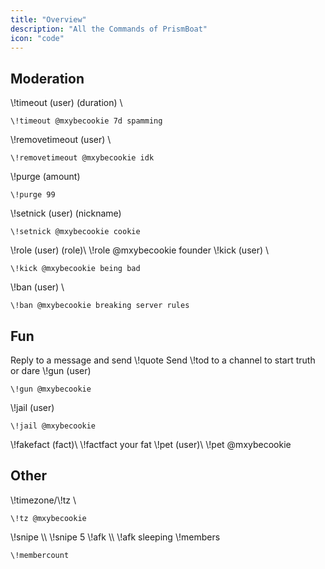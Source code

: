 ```yaml
---
title: "Overview"
description: "All the Commands of PrismBoat"
icon: "code"
---
```


## Moderation

<CardGroup cols="2">
  <Card title="Timeout" icon="clock" iconType="solid" color="#396cc9" href="https://docs.prismboat.com/commands/code">
    \!timeout (user) (duration) \<reason\>

    \!timeout @mxybecookie 7d spamming
  </Card>
  <Card title="Remove Timeout" icon="clock" iconType="solid" color="#396cc9">
    \!removetimeout (user) \<reason\>

    \!removetimeout @mxybecookie idk
  </Card>
  <Card title="Purge" icon="trash" iconType="solid" color="#396cc9">
    \!purge (amount)

    \!purge 99
  </Card>
  <Card title="Setnick" icon="paintbrush" iconType="solid" color="#396cc9">
    \!setnick (user) (nickname)

    \!setnick @mxybecookie cookie
  </Card>
  <Card title="Role" icon="User" iconType="solid" color="#396cc9">
    \!role (user) (role)\
    \!role @mxybecookie founder
  </Card>
  <Card title="Kick" icon="minus" iconType="solid" color="#396cc9">
    \!kick (user) \<reason\>

    \!kick @mxybecookie being bad
  </Card>
  <Card title="Ban" icon="hammer" iconType="solid" color="#396cc9">
    \!ban (user) \<reason\>

    \!ban @mxybecookie breaking server rules
  </Card>
</CardGroup>

## Fun

<CardGroup cols="2">
  <Card title="Quote" icon="quote-right" iconType="solid" color="#396cc9">
    Reply to a message and send \!quote
  </Card>
  <Card title="Truth or Dare" icon="cards" iconType="solid" color="#396cc9">
    Send \!tod to a channel to start truth or dare
  </Card>
  <Card title="Gun" icon="gun" iconType="solid" color="#396cc9">
    \!gun (user)

    \!gun @mxybecookie
  </Card>
  <Card title="Troll Jail" icon="barcode" iconType="solid" color="#396cc9">
    \!jail (user)

    \!jail @mxybecookie
  </Card>
  <Card title="Fake Fact" icon="book" iconType="solid" color="#396cc9">
    \!fakefact (fact)\
    \!factfact your fat
  </Card>
  <Card title="Pet" icon="dog" iconType="solid" color="#396cc9">
    \!pet (user)\
    \!pet @mxybecookie
  </Card>
</CardGroup>

## Other

<CardGroup cols="2">
  <Card title="Timezone" icon="clock" iconType="solid" color="#396cc9">
    \!timezone/\!tz \<user\>

    \!tz @mxybecookie
  </Card>
  <Card title="Snipe" icon="plus" iconType="solid" color="#396cc9">
    \!snipe \<index\>\
    \!snipe 5
  </Card>
  <Card title="AFK" icon="moon" iconType="solid" color="#396cc9">
    \!afk \<reason\>\
    \!afk sleeping
  </Card>
  <Card title="Member Count" icon="users" iconType="solid" color="#396cc9">
    \!members

    \!membercount
  </Card>
</CardGroup>